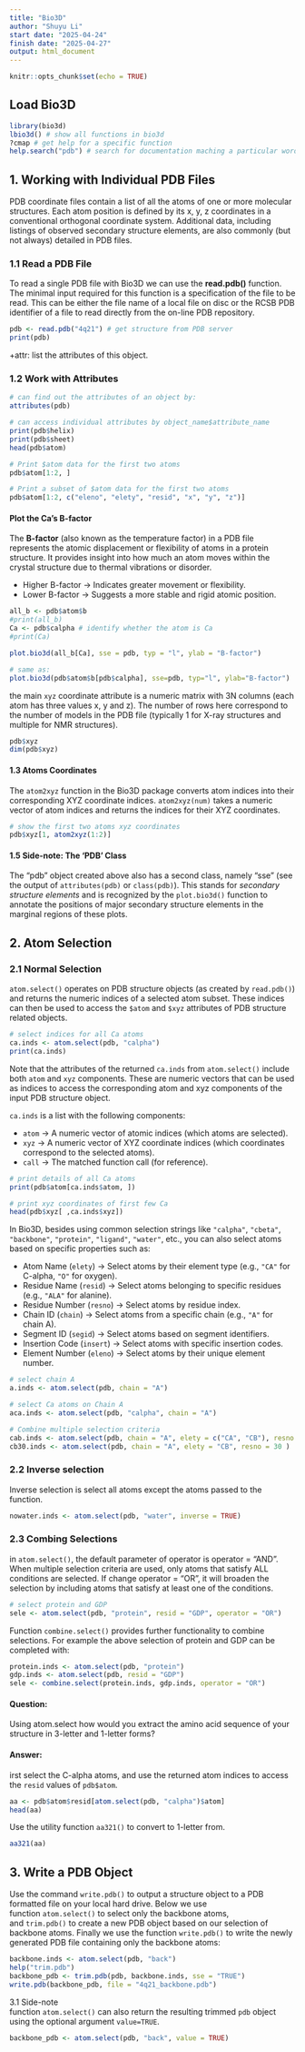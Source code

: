 ```yaml
---
title: "Bio3D"
author: "Shuyu Li"
start date: "2025-04-24"
finish date: "2025-04-27"
output: html_document
---
```


```r
knitr::opts_chunk$set(echo = TRUE)
```

## Load Bio3D

```r
library(bio3d)
lbio3d() # show all functions in bio3d
?cmap # get help for a specific function
help.search("pdb") # search for documentation maching a particular word
```

## 1. Working with Individual PDB Files

PDB coordinate files contain a list of all the atoms of one or more molecular structures. Each atom position is defined by its x, y, z coordinates in a conventional orthogonal coordinate system. Additional data, including listings of observed secondary structure elements, are also commonly (but not always) detailed in PDB files.

### 1.1 Read a PDB File

To read a single PDB file with Bio3D we can use the **read.pdb()** function. The minimal input required for this function is a specification of the file to be read. This can be either the file name of a local file on disc or the RCSB PDB identifier of a file to read directly from the on-line PDB repository.

```r
pdb <- read.pdb("4q21") # get structure from PDB server
print(pdb)
```

+attr: list the attributes of this object.

### 1.2 Work with Attributes

```r
# can find out the attributes of an object by:
attributes(pdb)

# can access individual attributes by object_name$attribute_name
print(pdb$helix)
print(pdb$sheet)
head(pdb$atom)

# Print $atom data for the first two atoms
pdb$atom[1:2, ]

# Print a subset of $atom data for the first two atoms
pdb$atom[1:2, c("eleno", "elety", "resid", "x", "y", "z")]
```

#### Plot the Ca's B-factor

The **B-factor** (also known as the temperature factor) in a PDB file represents the atomic displacement or flexibility of atoms in a protein structure. It provides insight into how much an atom moves within the crystal structure due to thermal vibrations or disorder.

-   Higher B-factor → Indicates greater movement or flexibility.
-   Lower B-factor → Suggests a more stable and rigid atomic position.

```r
all_b <- pdb$atom$b
#print(all_b)
Ca <- pdb$calpha # identify whether the atom is Ca
#print(Ca)

plot.bio3d(all_b[Ca], sse = pdb, typ = "l", ylab = "B-factor")

# same as:
plot.bio3d(pdb$atom$b[pdb$calpha], sse=pdb, typ="l", ylab="B-factor")
```

the main `xyz` coordinate attribute is a numeric matrix with 3N columns (each atom has three values x, y and z). The number of rows here correspond to the number of models in the PDB file (typically 1 for X-ray structures and multiple for NMR structures).

```r
pdb$xyz
dim(pdb$xyz)
```

#### 1.3 Atoms Coordinates

The `atom2xyz` function in the Bio3D package converts atom indices into their corresponding XYZ coordinate indices. `atom2xyz(num)` takes a numeric vector of atom indices and returns the indices for their XYZ coordinates.

```r
# show the first two atoms xyz coordinates
pdb$xyz[1, atom2xyz(1:2)]
```

#### 1.5 Side-note: The 'PDB' Class

The "pdb" object created above also has a second class, namely "sse" (see the output of `attributes(pdb)` or `class(pdb)`). This stands for *secondary structure elements* and is recognized by the `plot.bio3d()` function to annotate the positions of major secondary structure elements in the marginal regions of these plots.

## 2. Atom Selection

### 2.1 Normal Selection

`atom.select()` operates on PDB structure objects (as created by `read.pdb()`) and returns the numeric indices of a selected atom subset. These indices can then be used to access the `$atom` and `$xyz` attributes of PDB structure related objects.

```r
# select indices for all Ca atoms
ca.inds <- atom.select(pdb, "calpha")
print(ca.inds)

```

Note that the attributes of the returned `ca.inds` from `atom.select()` include both `atom` and `xyz` components. These are numeric vectors that can be used as indices to access the corresponding atom and xyz components of the input PDB structure object.

`ca.inds` is a list with the following components:

-   `atom` → A numeric vector of atomic indices (which atoms are selected).
-   `xyz` → A numeric vector of XYZ coordinate indices (which coordinates correspond to the selected atoms).
-   `call` → The matched function call (for reference).

```r
# print details of all Ca atoms
print(pdb$atom[ca.inds$atom, ])

# print xyz coordinates of first few Ca
head(pdb$xyz[ ,ca.inds$xyz])

```

In Bio3D, besides using common selection strings like `"calpha"`, `"cbeta"`, `"backbone"`, `"protein"`, `"ligand"`, `"water"`, etc., you can also select atoms based on specific properties such as:

-   Atom Name (`elety`) → Select atoms by their element type (e.g., `"CA"` for C-alpha, `"O"` for oxygen).
-   Residue Name (`resid`) → Select atoms belonging to specific residues (e.g., `"ALA"` for alanine).
-   Residue Number (`resno`) → Select atoms by residue index.
-   Chain ID (`chain`) → Select atoms from a specific chain (e.g., `"A"` for chain A).
-   Segment ID (`segid`) → Select atoms based on segment identifiers.
-   Insertion Code (`insert`) → Select atoms with specific insertion codes.
-   Element Number (`eleno`) → Select atoms by their unique element number.

```r
# select chain A
a.inds <- atom.select(pdb, chain = "A")

# select Ca atoms on Chain A
aca.inds <- atom.select(pdb, "calpha", chain = "A")

# Combine multiple selection criteria
cab.inds <- atom.select(pdb, chain = "A", elety = c("CA", "CB"), resno = 10:20)
cb30.inds <- atom.select(pdb, chain = "A", elety = "CB", resno = 30 )
```

### 2.2 Inverse selection

Inverse selection is select all atoms except the atoms passed to the function.

```r
nowater.inds <- atom.select(pdb, "water", inverse = TRUE)
```

### 2.3 Combing Selections

in `atom.select()`, the default parameter of operator is operator = "AND". When multiple selection criteria are used, only atoms that satisfy ALL conditions are selected. If change operator = "OR", it will broaden the selection by including atoms that satisfy at least one of the conditions.

```r
# select protein and GDP
sele <- atom.select(pdb, "protein", resid = "GDP", operator = "OR")
```

Function `combine.select()` provides further functionality to combine selections. For example the above selection of protein and GDP can be completed with:

```r
protein.inds <- atom.select(pdb, "protein")
gdp.inds <- atom.select(pdb, resid = "GDP")
sele <- combine.select(protein.inds, gdp.inds, operator = "OR")
```

#### Question:

Using atom.select how would you extract the amino acid sequence of your structure in 3-letter and 1-letter forms?

#### Answer:

irst select the C-alpha atoms, and use the returned atom indices to access the `resid` values of `pdb$atom`.

```r
aa <- pdb$atom$resid[atom.select(pdb, "calpha")$atom]
head(aa)
```

Use the utility function `aa321()` to convert to 1-letter from.

```r
aa321(aa)
```

## 3. Write a PDB Object

Use the command `write.pdb()` to output a structure object to a PDB formatted file on your local hard drive. Below we use function `atom.select()` to select only the backbone atoms, and `trim.pdb()` to create a new PDB object based on our selection of backbone atoms. Finally we use the function `write.pdb()` to write the newly generated PDB file containing only the backbone atoms:

```r
backbone.inds <- atom.select(pdb, "back")
help("trim.pdb")
backbone_pdb <- trim.pdb(pdb, backbone.inds, sse = "TRUE")
write.pdb(backbone_pdb, file = "4q21_backbone.pdb")
```

3.1 Side-note\
function `atom.select()` can also return the resulting trimmed `pdb` object using the optional argument `value=TRUE`.

```r
backbone_pdb <- atom.select(pdb, "back", value = TRUE)
```
